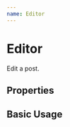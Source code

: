 ```yaml
---
name: Editor
---
```




# Editor

Edit a post.

## Properties

<PropsTable of={Editor} />

## Basic Usage

<Playground>
  <Editor
    id="1"
    title="A blog post"
    text={lipsum({ count: 10 })}
  />
</Playground>